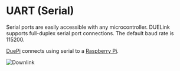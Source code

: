 # UART (Serial)


Serial ports are easily accessible with any microcontroller. DUELink supports full-duplex serial port connections. The default baud rate is 115200.

[DuePi](../products/adduepi-b) connects using serial to a [Raspberry Pi](../hw/raspberry-pi).

![Downlink](pathname:///img/catalog/adduepi-b-1.png)
